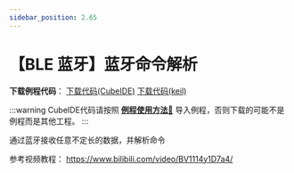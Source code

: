 ```yaml
---
sidebar_position: 2.65
---
```

# 【BLE 蓝牙】蓝牙命令解析

**下载例程代码**： <a href="https://pan.baud-dance.com/d/%E6%B3%A2%E7%89%B9%E5%BE%8B%E5%8A%A8STM32%E4%BE%8B%E7%A8%8B/UART_BLE_COMMAND.zip" class="source_download_button" target="_blank">下载代码(CubeIDE)</a> 
<a href="https://fubestore.baud.dance/UART_BLE_COMMAND_keil.7z" class="source_download_button" target="_blank">下载代码(keil)</a>

:::warning
CubeIDE代码请按照 <a href="/docs/stm32/example/HowToImportExample" target="_blank">**例程使用方法🔗**</a> 导入例程，否则下载的可能不是例程而是其他工程。
:::

通过蓝牙接收任意不定长的数据，并解析命令

参考视频教程：
https://www.bilibili.com/video/BV1114y1D7a4/